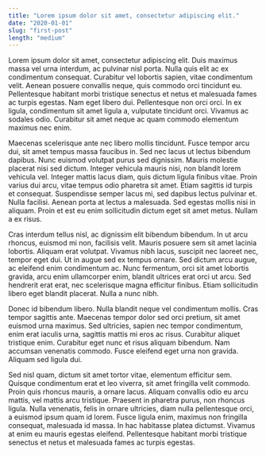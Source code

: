 ---
title: "Lorem ipsum dolor sit amet, consectetur adipiscing elit."
date: "2020-01-01"
slug: "first-post"
length: "medium"
---


Lorem ipsum dolor sit amet, consectetur adipiscing elit. Duis maximus massa vel urna interdum, ac pulvinar nisl porta. Nulla quis elit ac ex condimentum consequat. Curabitur vel lobortis sapien, vitae condimentum velit. Aenean posuere convallis neque, quis commodo orci tincidunt eu. Pellentesque habitant morbi tristique senectus et netus et malesuada fames ac turpis egestas. Nam eget libero dui. Pellentesque non orci orci. In ex ligula, condimentum sit amet ligula a, vulputate tincidunt orci. Vivamus ac sodales odio. Curabitur sit amet neque ac quam commodo elementum maximus nec enim.

Maecenas scelerisque ante nec libero mollis tincidunt. Fusce tempor arcu dui, sit amet tempus massa faucibus in. Sed nec lacus ut lectus bibendum dapibus. Nunc euismod volutpat purus sed dignissim. Mauris molestie placerat nisi sed dictum. Integer vehicula mauris nisi, non blandit lorem vehicula vel. Integer mattis lacus diam, quis dictum ligula finibus vitae. Proin varius dui arcu, vitae tempus odio pharetra sit amet. Etiam sagittis id turpis et consequat. Suspendisse semper lacus mi, sed dapibus lectus pulvinar et. Nulla facilisi. Aenean porta at lectus a malesuada. Sed egestas mollis nisi in aliquam. Proin et est eu enim sollicitudin dictum eget sit amet metus. Nullam a ex risus.

Cras interdum tellus nisl, ac dignissim elit bibendum bibendum. In ut arcu rhoncus, euismod mi non, facilisis velit. Mauris posuere sem sit amet lacinia lobortis. Aliquam erat volutpat. Vivamus nibh lacus, suscipit nec laoreet nec, tempor eget dui. Ut in augue sed ex tempus ornare. Sed dictum arcu augue, ac eleifend enim condimentum ac. Nunc fermentum, orci sit amet lobortis gravida, arcu enim ullamcorper enim, blandit ultrices erat orci ut arcu. Sed hendrerit erat erat, nec scelerisque magna efficitur finibus. Etiam sollicitudin libero eget blandit placerat. Nulla a nunc nibh.

Donec id bibendum libero. Nulla blandit neque vel condimentum mollis. Cras tempor sagittis ante. Maecenas tempor dolor sed orci pretium, sit amet euismod urna maximus. Sed ultricies, sapien nec tempor condimentum, enim erat iaculis urna, sagittis mattis mi eros ac risus. Curabitur aliquet tristique enim. Curabitur eget nunc et risus aliquam bibendum. Nam accumsan venenatis commodo. Fusce eleifend eget urna non gravida. Aliquam sed ligula dui.

Sed nisl quam, dictum sit amet tortor vitae, elementum efficitur sem. Quisque condimentum erat et leo viverra, sit amet fringilla velit commodo. Proin quis rhoncus mauris, a ornare lacus. Aliquam convallis odio eu arcu mattis, vel mattis arcu tristique. Praesent in pharetra purus, non rhoncus ligula. Nulla venenatis, felis in ornare ultricies, diam nulla pellentesque orci, a euismod ipsum quam id lorem. Fusce ligula enim, maximus non fringilla consequat, malesuada id massa. In hac habitasse platea dictumst. Vivamus at enim eu mauris egestas eleifend. Pellentesque habitant morbi tristique senectus et netus et malesuada fames ac turpis egestas. 